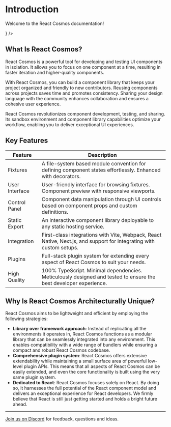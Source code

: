 
# Introduction

Welcome to the React Cosmos documentation!

<Cards>
  <Card
    title="Getting Started"
    href="/docs/getting-started"
    icon={<StarIcon />}
  />
</Cards>

## What Is React Cosmos?

React Cosmos is a powerful tool for developing and testing UI components in isolation. It allows you to focus on one component at a time, resulting in faster iteration and higher-quality components.

With React Cosmos, you can build a component library that keeps your project organized and friendly to new contributors. Reusing components across projects saves time and promotes consistency. Sharing your design language with the community enhances collaboration and ensures a cohesive user experience.

React Cosmos revolutionizes component development, testing, and sharing. Its sandbox environment and component library capabilities optimize your workflow, enabling you to deliver exceptional UI experiences.

## Key Features

| Feature        | Description                                                                                                         |
| -------------- | ------------------------------------------------------------------------------------------------------------------- |
| Fixtures       | A file-system based module convention for defining component states effortlessly. Enhanced with decorators.         |
| User Interface | User-friendly interface for browsing fixtures. Component preview with responsive viewports.                         |
| Control Panel  | Component data manipulation through UI controls based on component props and custom definitions.                    |
| Static Export  | An interactive component library deployable to any static hosting service.                                          |
| Integration    | First-class integrations with Vite, Webpack, React Native, Next.js, and support for integrating with custom setups. |
| Plugins        | Full-stack plugin system for extending every aspect of React Cosmos to suit your needs.                             |
| High Quality   | 100% TypeScript. Minimal dependencies. Meticulously designed and tested to ensure the best developer experience.    |

## Why Is React Cosmos Architecturally Unique?

React Cosmos aims to be lightweight and efficient by employing the following strategies:

- **Library over framework approach**: Instead of replicating all the environments it operates in, React Cosmos functions as a modular library that can be seamlessly integrated into any environment. This enables compatibility with a wide range of bundlers while ensuring a compact and robust React Cosmos codebase.
- **Comprehensive plugin system**: React Cosmos offers extensive extendability while maintaining a small surface area of powerful low-level plugin APIs. This means that all aspects of React Cosmos can be easily extended, and even the core functionality is built using the very same plugin system.
- **Dedicated to React**: React Cosmos focuses solely on React. By doing so, it harnesses the full potential of the React component model and delivers an exceptional experience for React developers. We firmly believe that React is still just getting started and holds a bright future ahead.

---

[Join us on Discord](https://discord.gg/3X95VgfnW5) for feedback, questions and ideas.
